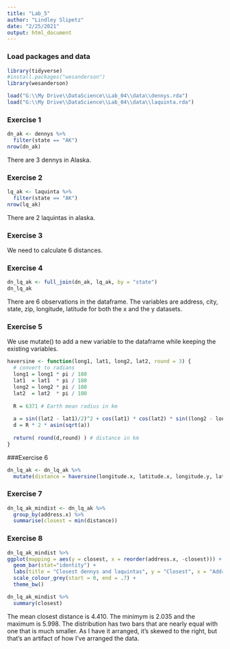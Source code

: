 ```yaml
---
title: "Lab_5"
author: "Lindley Slipetz"
date: "2/25/2021"
output: html_document
---
```


### Load packages and data

```r
library(tidyverse) 
#install.packages("wesanderson")
library(wesanderson)

```

```r
load("G:\\My Drive\\DataScience\\Lab_04\\data\\dennys.rda")
load("G:\\My Drive\\DataScience\\Lab_04\\data\\laquinta.rda")
```

### Exercise 1

```r
dn_ak <- dennys %>%
  filter(state == "AK")
nrow(dn_ak)
```
There are 3 dennys in Alaska.

### Exercise 2
```r
lq_ak <- laquinta %>%
  filter(state == "AK")
nrow(lq_ak)
```
There are 2 laquintas in alaska.

### Exercise 3

We need to calculate 6 distances.

### Exercise 4 

```r
dn_lq_ak <- full_join(dn_ak, lq_ak, by = "state")
dn_lq_ak
```

There are 6 observations in the dataframe. The variables are address, city, state, zip, longitude, latitude for both the x and the y datasets.

### Exercise 5

We use mutate() to add a new variable to the dataframe while keeping the existing variables.

```r
haversine <- function(long1, lat1, long2, lat2, round = 3) {
  # convert to radians
  long1 = long1 * pi / 180
  lat1  = lat1  * pi / 180
  long2 = long2 * pi / 180
  lat2  = lat2  * pi / 180
  
  R = 6371 # Earth mean radius in km
  
  a = sin((lat2 - lat1)/2)^2 + cos(lat1) * cos(lat2) * sin((long2 - long1)/2)^2
  d = R * 2 * asin(sqrt(a))
  
  return( round(d,round) ) # distance in km
}

```

###Exercise 6

```r
dn_lq_ak <- dn_lq_ak %>%
  mutate(distance = haversine(longitude.x, latitude.x, longitude.y, latitude.y, round = 3))
```

### Exercise 7
```r
dn_lq_ak_mindist <- dn_lq_ak %>%
  group_by(address.x) %>%
  summarise(closest = min(distance))
```

### Exercise 8

```r
dn_lq_ak_mindist %>%
ggplot(mapping = aes(y = closest, x = reorder(address.x, -closest))) +
  geom_bar(stat="identity") +
  labs(title = "Closest dennys and laquintas", y = "Closest", x = "Address")+
  scale_colour_grey(start = 0, end = .7) +
  theme_bw()
```

```r
dn_lq_ak_mindist %>%
  summary(closest)
```

The mean closest distance is 4.410. The minimym is 2.035 and the maximum is 5.998. The distribution has two bars that are nearly equal with one that is much smaller. As I have it arranged, it's skewed to the right, but that's an artifact of how I've arranged the data.
